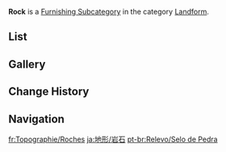 {{Terminology Infobox
|title        = Rock
|image        = Icon Housing Landform Rock.png
|type         = Item Groups
|type2        = Furnishing Subcategories
|type3        = Exterior Furnishings
|type4        = Landform
}}
'''Rock''' is a [[Furnishing Subcategory]] in the category [[Landform]].

==List==
{{Furnishings by Category Table|Landform Rock|nocategory=1|version=1}}

==Gallery==
{{Furnishings by Category Gallery|Landform Rock}}

==Change History==
{{Change History|1.5}}

==Navigation==
{{Furnishing Navbox|exterior}}

[[Category:Landform Rock| ]]

[[fr:Topographie/Roches]]
[[ja:地形/岩石]]
[[pt-br:Relevo/Selo de Pedra]]